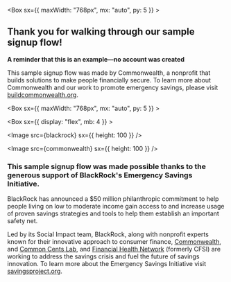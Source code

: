 
<Box sx={{ maxWidth: "768px", mx: "auto", py: 5 }} >
  

## Thank you for walking through our sample signup flow!

__A reminder that this is an example—no account was created__

This sample signup flow was made by Commonwealth, a nonprofit that builds solutions to make people financially secure. To learn more about Commonwealth and our work to promote emergency savings, please visit [buildcommonwealth.org](https://buildcommonwealth.org).

</Box>


<CTA
  heading="Are you a recordkeeper, payroll provider, or employer?"
  subheading="Reach out to learn how we can support you in developing quality emergency savings products and increasing user engagement."
  to="mailto:esi@buildcommonwealth.org"
  cta="Contact Commonwealth"
  variant="plain"
/>

<Box sx={{ maxWidth: "768px", mx: "auto", py: 5 }} >


<Box sx={{ display: "flex", mb: 4 }} >


<Image src={blackrock} sx={{ height: 100 }} />

<Image src={commonwealth} sx={{ height: 100 }} />

</Box>


### This sample signup flow was made possible thanks to the generous support of BlackRock's Emergency Savings Initiative.

BlackRock has announced a $50 million philanthropic commitment to help people living on low to moderate income gain access to and increase usage of proven savings strategies and tools to help them establish an important safety net.

Led by its Social Impact team, BlackRock, along with nonprofit experts known for their innovative approach to consumer finance, [Commonwealth](https://buildcommonwealth.org/), and [Common Cents Lab](https://advanced-hindsight.com/commoncents-lab/), and [Financial Health Network](https://finhealthnetwork.org/) (formerly CFSI) are working to address the savings crisis and fuel the future of savings innovation. To learn more about the Emergency Savings Initiative visit [savingsproject.org](https://savingsproject.org/).

</Box>

